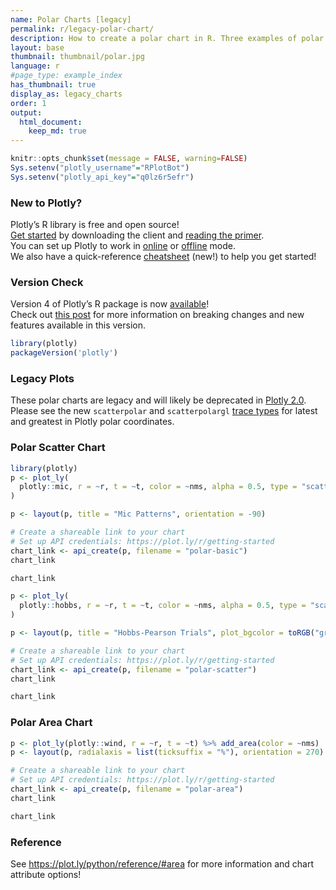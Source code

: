 ```yaml
---
name: Polar Charts [legacy]
permalink: r/legacy-polar-chart/
description: How to create a polar chart in R. Three examples of polar line, polar scatter, and polar area chart.
layout: base
thumbnail: thumbnail/polar.jpg
language: r
#page_type: example_index
has_thumbnail: true
display_as: legacy_charts
order: 1
output:
  html_document:
    keep_md: true
---
```


```r
knitr::opts_chunk$set(message = FALSE, warning=FALSE)
Sys.setenv("plotly_username"="RPlotBot")
Sys.setenv("plotly_api_key"="q0lz6r5efr")
```

### New to Plotly?

Plotly's R library is free and open source!<br>
[Get started](https://plot.ly/r/getting-started/) by downloading the client and [reading the primer](https://plot.ly/r/getting-started/).<br>
You can set up Plotly to work in [online](https://plot.ly/r/getting-started/#hosting-graphs-in-your-online-plotly-account) or [offline](https://plot.ly/r/offline/) mode.<br>
We also have a quick-reference [cheatsheet](https://images.plot.ly/plotly-documentation/images/r_cheat_sheet.pdf) (new!) to help you get started!

### Version Check

Version 4 of Plotly's R package is now [available](https://plot.ly/r/getting-started/#installation)!<br>
Check out [this post](http://moderndata.plot.ly/upgrading-to-plotly-4-0-and-above/) for more information on breaking changes and new features available in this version.
```r
library(plotly)
packageVersion('plotly')
```


### Legacy Plots

These polar charts are legacy and will likely be deprecated in [Plotly 2.0](https://github.com/plotly/plotly.js/issues/420). Please see the new `scatterpolar` and `scatterpolargl` [trace types](https://plot.ly/r/polar-chart/) for latest and greatest in Plotly polar coordinates.

### Polar Scatter Chart

```r
library(plotly)
p <- plot_ly(
  plotly::mic, r = ~r, t = ~t, color = ~nms, alpha = 0.5, type = "scatter"
)

p <- layout(p, title = "Mic Patterns", orientation = -90)

# Create a shareable link to your chart
# Set up API credentials: https://plot.ly/r/getting-started
chart_link <- api_create(p, filename = "polar-basic")
chart_link
```

``` r
chart_link
```

```r
p <- plot_ly(
  plotly::hobbs, r = ~r, t = ~t, color = ~nms, alpha = 0.5, type = "scatter"
)

p <- layout(p, title = "Hobbs-Pearson Trials", plot_bgcolor = toRGB("grey90"))

# Create a shareable link to your chart
# Set up API credentials: https://plot.ly/r/getting-started
chart_link <- api_create(p, filename = "polar-scatter")
chart_link
```

```r
chart_link
```

### Polar Area Chart

```r
p <- plot_ly(plotly::wind, r = ~r, t = ~t) %>% add_area(color = ~nms)
p <- layout(p, radialaxis = list(ticksuffix = "%"), orientation = 270)

# Create a shareable link to your chart
# Set up API credentials: https://plot.ly/r/getting-started
chart_link <- api_create(p, filename = "polar-area")
chart_link
```

```r
chart_link
```

### Reference
See [https://plot.ly/python/reference/#area](https://plot.ly/python/reference/#area) for more information and chart attribute options!
